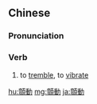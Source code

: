 {{also|颤动}}
==Chinese==
{{zh-forms|s=颤动}}

===Pronunciation===
{{zh-pron
|m=chàndòng
|c=zin3 dung6
|cat=v
}}

===Verb===
{{zh-verb}}
# {{lb|zh|usually of an object}} to [[tremble]], to [[vibrate]]

[[hu:顫動]]
[[mg:顫動]]
[[ja:顫動]]